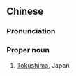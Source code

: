 {{also|徳島|德岛}}
==Chinese==
{{zh-forms|s=德岛}}

===Pronunciation===
{{zh-pron
|m=Dédǎo
|c=dak1 dou2
|cat=pn
}}

===Proper noun===
{{zh-proper noun}}

# [[Tokushima]], Japan